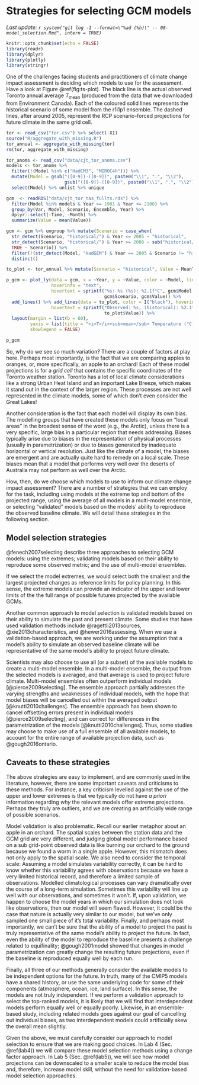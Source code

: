 # Strategies for selecting GCM models {#modelselection}

_Last update: `r system("git log -1 --format=\"%ad (%h)\" -- 08-model_selection.Rmd", intern = TRUE)`_

```r
knitr::opts_chunk$set(echo = FALSE)
library(readr)
library(dplyr)
library(plotly)
library(stringr)
```

One of the challenges facing students and practitioners of climate change impact assessment is deciding which models to use for the assessment. Have a look at Figure \@ref(fig:ts-plot). The black line is the actual observed Toronto annual average $T_{\textrm{mean}}$ (produced from the data that we downloaded from Environment Canada). Each of the coloured solid lines represents the historical scenario of some model from the r1i1p1 ensemble. The dashed lines, after around 2005, represent the RCP scenario-forced projections for future climate in the same grid cell. 

```r

tor <- read_csv("tor.csv") %>% select(-X1)
source("R/aggregate_with_missing.R")
tor_annual <- aggregate_with_missing(tor)
rm(tor, aggregate_with_missing)

tor_anoms <- read_csv("data/cjt_tor_anoms.csv")
models <- tor_anoms %>%
  filter(!(Model %in% c("HadCM3", "MIROC4h"))) %>%
  mutate(Model = gsub("([0-9])-([0-9])", paste0("\\1", ".", "\\2"),
                      gsub("([0-9])-([0-9])", paste0("\\1", ".", "\\2"), Model))) %>%
  select(Model) %>% unlist %>% unique

gcm  <- readRDS("data/cjt_tor_tas_fullts.rds") %>%
  filter(Model %in% models & Year >= 1981 & Year <= 2100) %>%
  group_by(Var, Model, Scenario, Ensemble, Year) %>%
  dplyr::select(-Time, -Month) %>%
  summarize(Value = mean(Value))

gcm <- gcm %>% ungroup %>% mutate(Scenario = case_when(
  str_detect(Scenario, "historical/") & Year <= 2005 ~ "historical",
  str_detect(Scenario, "historical/") & Year >= 2006 ~ sub("historical/", "", Scenario),
  TRUE ~ Scenario)) %>%
  filter(!(str_detect(Model, "HadGEM") & Year == 2005 & Scenario != "historical")) %>%
  distinct()

to_plot <- tor_annual %>% mutate(Scenario = "historical", Value = MeanTemp)

p_gcm <- plot_ly(data = gcm, x = ~Year, y = ~Value, color = ~Model, linetype = ~Scenario,
                 hoverinfo = "text",
                 hovertext = sprintf("%s: %s (%s): %2.1f°C", gcm$Model, gcm$Year,
                                     gcm$Scenario, gcm$Value)) %>%
  add_lines() %>% add_lines(data = to_plot, color = I("black"), hoverinfo = "text",
                 hovertext = sprintf("Observed: %s, (historical): %2.1f°C", to_plot$Year,
                                     to_plot$Value)) %>%
  layout(margin = list(b = 60),
         yaxis = list(title = "<i>T</i><sub>mean</sub> Temperature (°C)"), 
         showlegend = FALSE)

p_gcm
```

So, why do we see so much variation? There are a couple of factors at play here. Perhaps most importantly, is the fact that we are comparing apples to oranges, or, more specifically, an apple to an orchard! Each of these model projections is for a _grid cell_ that contains the specific coordinates of the Toronto weather station. Toronto has a lot of local climate considerations like a strong Urban Heat Island and an important Lake Breeze, which makes it stand out in the context of the larger region. These processes are not well represented in the climate models, some of which don't even consider the Great Lakes!

Another consideration is the fact that each model will display its own bias. The modelling groups that have created these models only focus on "local areas" in the broadest sense of the word (e.g., the Arctic), unless there is a very specific, large bias in a particular region that needs addressing. Biases typically arise due to biases in the representation of physical processes (usually in parametrization) or due to biases generated by inadequate horizontal or vertical resolution. Just like the climate of a model, the biases are emergent and are actually quite hard to remedy on a local scale. These biases mean that a model that performs very well over the deserts of Australia may not perform as well over the Arctic. 

How, then, do we choose which models to use to inform our climate change impact assessment? There are a number of strategies that we can employ for the task, including using models at the extreme top and bottom of the projected range, using the average of all models in a multi-model ensemble, or selecting "validated" models based on the models' ability to reproduce the observed baseline climate. We will detail these strategies in the following section.

## Model selection strategies 

@fenech2007selecting describe three approaches to selecting GCM models: using the extremes; validating models based on their ability to reproduce some observed metric; and the use of multi-model ensembles.

If we select the model extremes, we would select both the smallest and the largest projected changes as reference limits for policy planning. In this sense, the extreme models can provide an indicator of the upper and lower limits of the the full range of possible futures projected by the available GCMs.

Another common approach to model selection is validated models based on their ability to simulate the past and present climate. Some studies that have used validation methods include @ragettli2013sources, @xie2013characteristics, and @hewer2016assessing. When we use a validation-based approach, we are working under the assumption that a model's ability to simulate an observed baseline climate will be representative of the same model's ability to project future climate. 

Scientists may also choose to use all (or a subset) of the available models to create a multi-model ensemble. In a multi-model ensemble, the output from the selected models is averaged, and that average is used to project future climate. Multi-model ensembles often outperform individual models [@pierce2009selecting]. The ensemble approach partially addresses the varying strengths and weaknesses of individual models, with the hope that model biases will be cancelled out within the averaged output [@knutti2010challenges]. The ensemble approach has been shown to cancel offsetting errors present in individual models [@pierce2009selecting], and can correct for differences in the parametrization of the models [@knutti2010challenges]. Thus, some studies may choose to make use of a full ensemble of all available models, to account for the entire range of available projection data, such as @gough2016ontario.

## Caveats to these strategies {#selection_caveats}

The above strategies are easy to implement, and are commonly used in the literature, however, there are some important caveats and criticisms to these methods. For instance, a key criticism levelled against the use of the upper and lower extremes is that we typically do not have _a priori_ information regarding _why_ the relevant models offer extreme projections. Perhaps they truly are outliers, and we are creating an artificially wide range of possible scenarios.

Model validation is also problematic. Recall our earlier metaphor about an apple in an orchard. The spatial scales between the station data and the GCM grid are very different, and judging global model performance based on a sub grid-point observed data is like burning our orchard to the ground because we found a worm in a single apple. However, this mismatch does not only apply to the spatial scale. We also need to consider the temporal scale: Assuming a model simulates variability correctly, it can be hard to know whether this variability agrees with observations because we have a very limited historical record, and therefore a limited sample of observations. Modelled climatological processes can vary dramatically over the course of a long-term simulation. Sometimes this variability will line up well with our observations, and sometimes it won't. If, upon validation, we happen to choose the model years in which our simulation does not look like observations, then our model will seem flawed. However, it could be the case that nature is actually very similar to our model, but we’ve only sampled one small piece of it’s total variability. Finally, and perhaps most importantly, we can't be sure that the ability of a model to project the past is truly representative of the same model's ability to project the future. In fact, even the ability of the model to reproduce the baseline presents a challenge related to equifinality; @gough2001model showed that changes in model parametrization can greatly change the resulting future projections, even if the baseline is reproduced equally well by each run.

Finally, all three of our methods generally consider the available models to be independent options for the future. In truth, many of the CMIP5 models have a shared history, or use the same underlying code for some of their components (atmosphere, ocean, ice, land surface). In this sense, the models are not truly independent. If we perform a validation approach to select the top-ranked models, it is likely that we will find that interdependent models perform equally well or equally poorly. Likewise, in an ensemble-based study, including related models goes against our goal of cancelling out individual biases, as two interdependent models could artificially skew the overall mean slightly. 

Given the above, we must carefully consider our approach to model selection to ensure that we are making good choices. In Lab 4 (Sec. \@ref(lab4)) we will compare these model selection methods using a change factor approach. In Lab 5 (Sec. \@ref(lab5)), we will see how model projections can be downscaled to a smaller scale to reduce the model bias and, therefore, increase model skill, without the need for validation-based model selection approaches.
